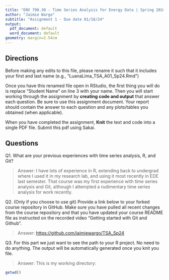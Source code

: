 ```yaml
---
title: "ENV 790.30 - Time Series Analysis for Energy Data | Spring 2024"
author: "Jaimie Wargo"
subtitle: "Assignment 1 - Due date 01/18/24"
output:
  pdf_document: default
  word_document: default
geometry: margin=2.54cm
---
```


## Directions

Before making any edits to this file, please rename it such that it includes your first and last name (e.g., "LuanaLima_TSA_A01_Sp24.Rmd")

Once you have this renamed file open in RStudio, the first thing you will do is replace "Student Name" on line 3 with your name. Then you will start working through the assignment by **creating code and output** that answer each question. Be sure to use this assignment document. Your report should contain the answer to each question and any plots/tables you obtained (when applicable).

When you have completed the assignment, **Knit** the text and code into a single PDF file. Submit this pdf using Sakai.

## Questions

Q1. What are your previous experiences with time series analysis, R, and Git?

> Answer: I have lots of experience in R, extending back to undergrad where I used it in my research lab, and using it most recently in EDE last semester. That course was my first experience with time series analysis and Git, although I attempted a rudimentary time series analysis for work recently.

Q2. (Only if you choose to use git) Provide a link below to your forked course repository in GitHub. Make sure you have pulled all recent changes from the course repository and that you have updated your course README file as instructed on the recorded video "Getting started with Git and Github".

> Answer: <https://github.com/jaimiewargo/TSA_Sp24>

Q3. For this part we just want to see the path to your R project. No need to do anything. The output will be automatically generated once you knit you file.

> Answer: This is my working directory:

```r
getwd()
```
